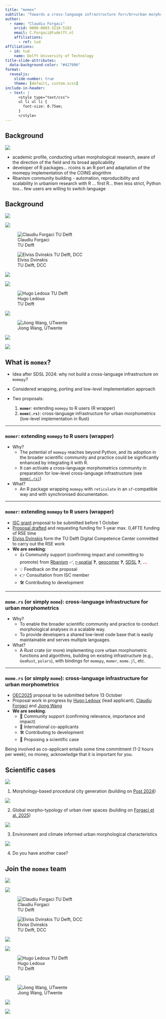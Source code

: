 ```yaml
---
title: "momex"
subtitle: "Towards a cross-language infrastructure for</br>urban morphometrics<br><br>17 September, SDSL 2025"
author:
  - name: "Claudiu Forgaci"
    orcid: 0000-0003-3218-5102
    email: C.Forgaci@tudelft.nl
    affiliations:
      - ref: tud
affiliations:
  - id: tud
    name: Delft University of Technology
title-slide-attributes:
  data-background-color: "#427996"
format:
  revealjs:
    slide-number: true
    theme: [default, custom.scss]
include-in-header:
  - text: |
      <style type="text/css">
      ul li ul li {
        font-size: 0.75em;
      }
      </style>
---
```


## Background

![](img/background.png){fig-align="center"}

::: {.notes}

- academic profile, conducting urban morphological research, aware of the direction of the field and its broad applicability
- developer of R packages... rcoins is an R port and adaptation of the momepy implementation of the COINS alogrithm
- Rbanism community building - automation, reproducibility and scalability in urbanism research with R ... first R... then less strict, Python too... few users are willing to switch language

:::

## Background

::: {layout-ncol=5 .caption}

![](img/blank-white.webp)

![](img/blank-white.webp)

![Claudiu Forgaci<br>TU Delft](img/claudiu.webp)

![Elviss Dvinskis<br>TU Delft, DCC](img/elviss.webp)

![](img/blank-white.webp)

![](img/blank-white.webp)

![Hugo Ledoux<br>TU Delft](img/hugo.webp)

![](img/blank-white.webp)

![Jiong Wang, UTwente](img/jon.webp)

![](img/blank-white.webp)

![](img/blank-white.webp)

:::


## What is `momex`?

::: {.incremental}

* Idea after SDSL 2024: why not build a cross-language infrastructure on `momepy`?
* Considered wrapping, porting and low-level implementation approach

* Two proposals:
  1. **`momer`**: extending `momepy` to R users (R wrapper)
  2. **`mome(.rs)`**: cross-language infrastructure for urban morphometrics (low-level implementation in Rust)

:::

---

### `momer`: extending `momepy` to R users (wrapper)

::: {.incremental}

* Why?
  * The potential of `momepy` reaches beyond Python, and its adoption in the broader scientific community and practice could be significantly enhanced by integrating it with R.
  * It can activate a cross-language morphometrics community in preparation for low-level cross-language infrastructure (see [`mome(.rs)`](#momers))

* What?
  * An R package wrapping `momepy` with `reticulate` in an `sf`-compatible way and with synchronised documentation.
  
:::

---

### `momer`: extending `momepy` to R users (wrapper)

::: {.incremental}

* [ISC grant](https://r-consortium.org/all-projects/callforproposals.html) proposal to be submitted before 1 October
* [Proposal drafted](https://cforgaci.github.io/momer/isc-proposal.pdf) and requesting funding for 1-year max. 0,4FTE funding of RSE time
* [Elviss Dvinskis](https://www.tudelft.nl/en/digital-competence-centre/team/elviss-dvinskis) form the TU Delft Digital Competence Center committed to carry out the RSE work
* **We are seeking**:
  * 👍 Community support (confirming impact and committing to promote) from [Rbanism](https://rbanism.org) &#9989;, [r-spatial](https://r-spatial.org/) &#x2753;, [geocompr](https://r.geocompx.org/) &#x2753;, [SDSL](https://spatial-data-science.github.io/) &#x2753;<span class="fragment">, <span style="color: red;">**...**</span></span>
  * 💡 Feedback on the proposal
  * 👉 Consultation from ISC member
  * 🛠️ Contributing to development
:::

---

### `mome.rs` (or simply `mome`): cross-language infrastructure for urban morphometrics

::: {.incremental}

* Why?
  * To enable the broader scientific community and practice to conduct morphological analyses in a scalable way.
  * To provide developers a shared low-level code base that is easily maintainable and serves multiple languages.

* What?
  * A Rust crate (or more) implementing core urban morphometric functions and algorithms, building on existing infrastructure (e.g., `GeoRust`, `polars`), with bindings for `momepy`, `momer`<span class="fragment">, `mome.jl`, etc.</span>

:::

---

### `mome.rs` (or simply `mome`): cross-language infrastructure for urban morphometrics {#momers}

::: {.incremental}

* [OEC2025](https://www.esciencecenter.nl/calls-for-proposals/open-escience-call-oec-2025/) proposal to be submitted before 13 October
* Proposal work in progress by [Hugo Ledoux](https://3d.bk.tudelft.nl/hledoux/) (lead applicant), [Claudiu Forgaci](https://urbandesigntudelft.nl/team/claudiu-forgaci/) and [Jiong Wang](https://research.utwente.nl/en/persons/jiong-wang)
* **We are seeking**:
  * 👊 Community support (confirming relevance, importance and impact)
  * 🫵 International co-applicants
  * 🛠️ Contributing to development
  * 📌 Proposing a scientific case
  
:::

::: {.notes}

Being involved as co-applicant entails some time commitment (1-2 hours per week), no money, acknowledge that it is important for you.

:::

## Scientific cases {.smaller}

::: {layout-ncol=4}

::: {div}

![](img/case-hugo.webp)

1. Morphology-based procedural city generation (building on [Post 2024](https://resolver.tudelft.nl/uuid:d6dc629c-c75e-4578-b1a1-8ac741133751))

:::

::: {div}

![](img/case-claudiu.webp)

2. Global morpho-typology of urban river spaces (building on [Forgaci et al. 2025](https://www.isuf2025.org/wp-content/uploads/2025/07/book_of_abstract_15-07-2025.pdf#page=89))
<!-- TODO one sentence description of the scientific challenge for speaker notes -->

:::

::: {div}

![](img/case-jon.webp)

3. Environment and climate informed urban morphological characteristics

:::

::: {div}

![](img/blank.webp)

4. Do you have another case?

:::

:::

## Join the `momex` team

::: {layout-ncol=5 .caption}

![](img/blank.webp)

![](img/blank.webp)

![Claudiu Forgaci<br>TU Delft](img/claudiu.webp)

![Elviss Dvinskis<br>TU Delft, DCC](img/elviss.webp)

![](img/blank.webp)

![](img/blank.webp)

![Hugo Ledoux<br>TU Delft](img/hugo.webp)

![](img/blank.webp)

![Jiong Wang, UTwente](img/jon.webp)

![](img/blank.webp)

![](img/blank-white.webp)

:::
